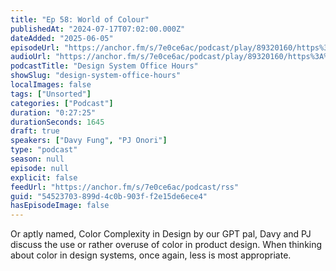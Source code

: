 ```yaml
---
title: "Ep 58: World of Colour"
publishedAt: "2024-07-17T07:02:00.000Z"
dateAdded: "2025-06-05"
episodeUrl: "https://anchor.fm/s/7e0ce6ac/podcast/play/89320160/https%3A%2F%2Fd3ctxlq1ktw2nl.cloudfront.net%2Fstaging%2F2024-6-17%2F1413babe-acfb-c313-b564-5da415bcf58a.mp3"
audioUrl: "https://anchor.fm/s/7e0ce6ac/podcast/play/89320160/https%3A%2F%2Fd3ctxlq1ktw2nl.cloudfront.net%2Fstaging%2F2024-6-17%2F1413babe-acfb-c313-b564-5da415bcf58a.mp3"
podcastTitle: "Design System Office Hours"
showSlug: "design-system-office-hours"
localImages: false
tags: ["Unsorted"]
categories: ["Podcast"]
duration: "0:27:25"
durationSeconds: 1645
draft: true
speakers: ["Davy Fung", "PJ Onori"]
type: "podcast"
season: null
episode: null
explicit: false
feedUrl: "https://anchor.fm/s/7e0ce6ac/podcast/rss"
guid: "54523703-899d-4c0b-903f-f2e15de6ece4"
hasEpisodeImage: false
---
```

Or aptly named, Color Complexity in Design by our GPT pal, Davy and PJ discuss the use or rather overuse of color in product design. When thinking about color in design systems, once again, less is most appropriate.
